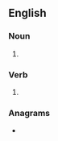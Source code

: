 {{also|gis|Gis|GIS|gís|ĝis|giş}}
==English==

===Noun===
{{head|en|noun plural form}}

# {{plural of|GI|lang=en}}

===Verb===
{{head|en|verb form}}

# {{en-third-person singular of|GI}}

===Anagrams===
* {{anagrams|en|GSI|Igs|SIG|igs|sig}}